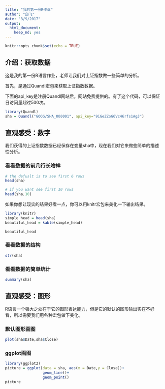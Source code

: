 ```yaml
---
title: "我的第一份R作业"
author: "邱飞"
date: "3/9/2017"
output: 
  html_document: 
    keep_md: yes
---
```


```r
knitr::opts_chunk$set(echo = TRUE)
```

## 介绍：获取数据

这是我的第一份R语言作业，老师让我们对上证指数做一些简单的分析。

首先，是通过Quandl宏包来获取上证指数数据。

下面的api_key是注册Quandl网站后，网站免费提供的。有了这个代码，可以保证日访问量超过500次。

```r
library(Quandl)
sha = Quandl("GOOG/SHA_000001", api_key="9iGeZZoG6Vc46rfs1AgJ")

```


## 直观感受：数字

我们获得的上证指数数据已经保存在变量sha中，现在我们对它来做些简单的描述性分析。

### 看看数据的前几行长啥样

```r
# the defualt is to see first 6 rows
head(sha)

# if you want see first 10 rows
head(sha,10)

```

如果你想让现实的结果好看一点，你可以用knitr宏包来美化一下输出结果。

```r
library(knitr)
simple_head = head(sha)
beautiful_head = kable(simple_head)

beautiful_head

```


### 看看数据的结构

```r
str(sha)
```

### 看看数据的简单统计

```r
summary(sha)
```



## 直观感受：图形

R语言一个强大之处在于它的图形表达能力，但是它的默认的图形输出实在不好看，所以需要我们用各种宏包做下美化。

### 默认图形画图
```r
plot(sha$Date,sha$Close)
```


### ggplot画图
```r
library(ggplot2)
picture = ggplot(data = sha, aes(x = Date,y = Close))+
                 geom_line()+
                 geom_point()
picture
```

